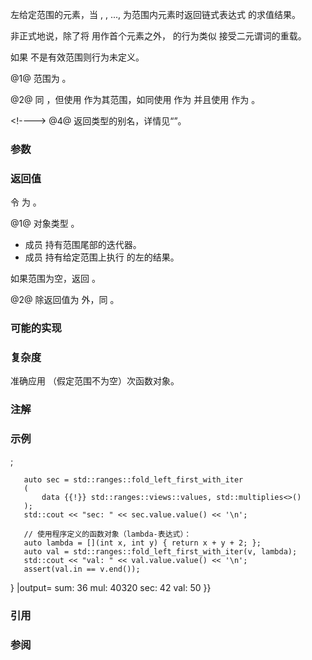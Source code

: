 {{cpp/ranges/title|fold_left_first_with_iter|fold_left_first_with_iter_result}}
{{cpp/algorithm/ranges/navbar}}
{{dcl begin}}
{{dcl header|algorithm}}
{{dcl h|调用签名}}
{{dcl|num=1|since=c++23|1=
template&lt; std::input_iterator I, std::sentinel_for&lt;I&gt; S,
          /*indirectly-binary-left-foldable*/&lt;std::iter_value_t&lt;I&gt;, I&gt; F &gt;
requires std::constructible_from&lt;
             std::iter_value_t&lt;I&gt;, std::iter_reference_t&lt;I&gt;&gt;
constexpr /* 见说明 */
    fold_left_first_with_iter( I first, S last, F f );
}}
{{dcl|num=2|since=c++23|1=
template&lt; ranges::input_range R,
          /*indirectly-binary-left-foldable*/&lt;
              ranges::range_value_t&lt;R&gt;, ranges::iterator_t&lt;R&gt;&gt; F &gt;
requires std::constructible_from&lt;
             ranges::range_value_t&lt;R&gt;, ranges::range_reference_t&lt;R&gt;&gt;
constexpr /* 见说明 */
    fold_left_first_with_iter( R&amp;&amp; r, F f );
}}
{{dcl h|辅助概念}}
{{dcl|num=3|notes={{mark expos}}|1=
template&lt; class F, class T, class I &gt;
concept /*indirectly-binary-left-foldable*/ = /* 见说明 */;
}}
{{dcl h|辅助类模板}}
{{dcl|num=4|since=c++23|1=
template&lt; class I, class T &gt;
using fold_left_first_with_iter_result = ranges::in_value_result&lt;I, T&gt;;
}}
{{dcl end}}

左{{enwiki|Fold (higher-order function)|折叠}}给定范围的元素，当 {{tt|x{{sub|1}}}}, {{tt|x{{sub|2}}}}, ..., {{tt|x{{sub|n}}}} 为范围内元素时返回链式表达式 {{tt|f(f(f(f(x{{sub|1}}, x{{sub|2}}), x{{sub|3}}), ...), x{{sub|n}})}} 的求值结果。

非正式地说，除了将 {{c|*first}} 用作首个元素之外，{{tt|ranges::fold_left_first_with_iter}} 的行为类似 {{lc|std::accumulate}} 接受二元谓词的重载。 

如果 {{range|first|last}} 不是有效范围则行为未定义。

@1@ 范围为 {{range|first|last}}。

@2@ 同 {{v|1}}，但使用 {{c|r}} 作为其范围，如同使用 {{c|ranges::begin(r)}} 作为 {{c|first}} 并且使用{{c|ranges::end(r)}} 作为 {{c|last}}。

{{ranges_fold_algos_helper_concepts}}
&lt;!----&gt;
@4@ 返回类型的别名，详情见“{{ls|#返回值}}”。

{{cpp/ranges/niebloid}}

===参数===
{{par begin}}
{{par range|3=要折叠的|sentinel=yes}}
{{par|r|应用折叠的范围}}
{{par|f|二元{{named req|FunctionObject|函数对象}}}}
{{par end}}

===返回值===
令 {{c|U}} 为 {{c|decltype(ranges::fold_left(std::move(first), last, std::iter_value_t&lt;I&gt;(*first), f))}}。

@1@ 对象类型 {{c|ranges::fold_left_first_with_iter_result&lt;I, std::optional&lt;U&gt;&gt;}}。
* 成员 {{c|ranges::in_value_result::in}} 持有范围尾部的迭代器。
* 成员 {{c|ranges::in_value_result::value}} 持有给定范围上执行 {{c|f}} 的左{{enwiki|Fold (higher-order function)|折叠}}的结果。
如果范围为空，返回 {{c|{std::move(first), std::optional&lt;U&gt;()}&lt;!----&gt;}}。

@2@ 除返回值为 {{c|ranges::fold_left_first_with_iter_result&lt;ranges::borrowed_iterator_t&lt;R&gt;, std::optional&lt;U&gt;&gt;}} 外，同 {{v|1}}。

===可能的实现===
{{eq fun
|1=
class fold_left_first_with_iter_fn
{
    template&lt;class O, class I, class S, class F&gt;
    constexpr auto impl(I&amp;&amp; first, S&amp;&amp; last, F f) const
    {
        using U = decltype(
            ranges::fold_left(std::move(first), last, std::iter_value_t&lt;I&gt;(*first), f)
        );
        using Ret = ranges::fold_left_first_with_iter_result&lt;O, std::optional&lt;U&gt;&gt;;
        if (first == last)
            return Ret{std::move(first), std::optional&lt;U&gt;()};
        std::optional&lt;U&gt; init(std::in_place, *first);
        for (++first; first != last; ++first)
            *init = std::invoke(f, std::move(*init), *first);
        return Ret{std::move(first), std::move(init)};
    }

public:
    template&lt;std::input_iterator I, std::sentinel_for&lt;I&gt; S,
             /*indirectly-binary-left-foldable*/&lt;std::iter_value_t&lt;I&gt;, I&gt; F&gt;
    requires std::constructible_from&lt;std::iter_value_t&lt;I&gt;, std::iter_reference_t&lt;I&gt;&gt;
    constexpr auto operator()(I first, S last, F f) const
    {
        return impl&lt;I&gt;(std::move(first), std::move(last), std::ref(f));
    }

    template&lt;ranges::input_range R, /*indirectly-binary-left-foldable*/&lt;
        ranges::range_value_t&lt;R&gt;, ranges::iterator_t&lt;R&gt;&gt; F&gt;
    requires
        std::constructible_from&lt;ranges::range_value_t&lt;R&gt;, ranges::range_reference_t&lt;R&gt;&gt;
    constexpr auto operator()(R&amp;&amp; r, F f) const
    {
        return impl&lt;ranges::borrowed_iterator_t&lt;R&gt;&gt;(
            ranges::begin(r), ranges::end(r), std::ref(f)
        );
    }
};

inline constexpr fold_left_first_with_iter_fn fold_left_first_with_iter;
}}

===复杂度===
准确应用 {{c|ranges::distance(first, last) - 1}}（假定范围不为空）次函数对象{{c|f}}。

===注解===
{{ranges_fold_algos_table}}

{{feature test macro|__cpp_lib_ranges_fold|std=C++23|value=202207L|{{tt|std::ranges}} [[cpp/algorithm/ranges#受约束的折叠操作|折叠算法]]}}

===示例===
{{example
|code=
#include &lt;algorithm&gt;
#include &lt;cassert&gt;
#include &lt;functional&gt;
#include &lt;iostream&gt;
#include &lt;ranges&gt;
#include &lt;utility&gt;
#include &lt;vector&gt;

int main()
{
    std::vector v{1, 2, 3, 4, 5, 6, 7, 8};

    auto sum = std::ranges::fold_left_first_with_iter
    (
        v.begin(), v.end(), std::plus&lt;int&gt;()
    );
    std::cout &lt;&lt; "sum: " &lt;&lt; sum.value.value() &lt;&lt; '\n';
    assert(sum.in == v.end());

    auto mul = std::ranges::fold_left_first_with_iter(v, std::multiplies&lt;int&gt;());
    std::cout &lt;&lt; "mul: " &lt;&lt; mul.value.value() &lt;&lt; '\n';
    assert(mul.in == v.end());

    // 获得 vector 中的所有 pair 的 pair::second 的乘积：
    std::vector&lt;std::pair&lt;char, float&gt;&gt; data {{'A', 2.f}, {'B', 3.f}, {'C', 7.f}};
    auto sec = std::ranges::fold_left_first_with_iter
    (
        data {{!}} std::ranges::views::values, std::multiplies&lt;&gt;()
    );
    std::cout &lt;&lt; "sec: " &lt;&lt; sec.value.value() &lt;&lt; '\n';

    // 使用程序定义的函数对象（lambda-表达式）：
    auto lambda = [](int x, int y) { return x + y + 2; };
    auto val = std::ranges::fold_left_first_with_iter(v, lambda);
    std::cout &lt;&lt; "val: " &lt;&lt; val.value.value() &lt;&lt; '\n';
    assert(val.in == v.end());
}
|output=
sum: 36
mul: 40320
sec: 42
val: 50
}}

===引用===
{{ref std c++23}}
{{ref std|title=Fold|id=alg.fold|section=27.6.18}}
{{ref std end}}

===参阅===
{{dsc begin}}
{{dsc inc|cpp/algorithm/ranges/dsc fold_left}}
{{dsc inc|cpp/algorithm/ranges/dsc fold_left_first}}
{{dsc inc|cpp/algorithm/ranges/dsc fold_right}}
{{dsc inc|cpp/algorithm/ranges/dsc fold_right_last}}
{{dsc inc|cpp/algorithm/ranges/dsc fold_left_with_iter}}
{{dsc inc|cpp/algorithm/dsc accumulate}}
{{dsc inc|cpp/algorithm/dsc reduce}}
{{dsc end}}

{{langlinks|de|es|fr|it|ja|pl|pt|ru|en}}